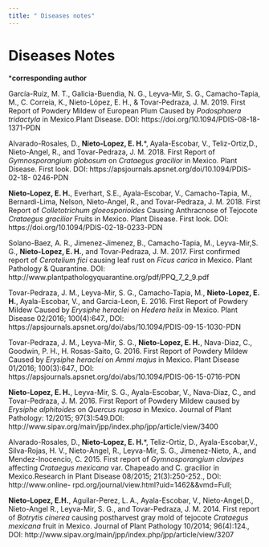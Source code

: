```yaml
---
title: " Diseases notes"
---
```

  
  
  
# Diseases Notes        

***corresponding author**  

García-Ruiz, M. T., Galicia-Buendia, N. G., Leyva-Mir, S. G., Camacho-Tapia, M., C. Correia, K., Nieto-López, E. H., & Tovar-Pedraza, J. M. 2019. First Report of Powdery Mildew of European Plum Caused by _Podosphaera tridactyla_ in Mexico.Plant Disease. DOI: https://doi.org/10.1094/PDIS-08-18-1371-PDN  

Alvarado-Rosales, D., **Nieto-Lopez, E. H.***, Ayala-Escobar, V., Teliz-Ortiz,D., Nieto-Angel, R., and Tovar-Pedraza, J. M. 2018. First Report of _Gymnosporangium globosum_ on _Crataegus gracilior_ in Mexico. Plant Disease.
First look. DOI: https://apsjournals.apsnet.org/doi/10.1094/PDIS-02-18-
0246-PDN

**Nieto-Lopez, E. H.**, Everhart, S.E., Ayala-Escobar, V., Camacho-Tapia, M., Bernardi-Lima, Nelson, Nieto-Angel, R., and Tovar-Pedraza, J. M. 2018. First Report of _Colletotrichum gloeosporioides_ Causing Anthracnose of
Tejocote _Crataegus gracilior_ Fruits in Mexico. Plant Disease. First look.
DOI: https://doi.org/10.1094/PDIS-02-18-0233-PDN

Solano-Baez, A. R., Jimenez-Jimenez, B., Camacho-Tapia, M., Leyva-Mir,S. G., **Nieto-Lopez, E. H.**, and Tovar-Pedraza, J. M. 2017. First confirmed
report of _Cerotelium fici_ causing leaf rust on _Ficus carica_ in Mexico. Plant Pathology & Quarantine. DOI:
http://www.plantpathologyquarantine.org/pdf/PPQ_7_2_9.pdf


Tovar-Pedraza, J. M., Leyva-Mir, S. G., Camacho-Tapia, M., **Nieto-Lopez, E. H.**, Ayala-Escobar, V., and Garcia-Leon, E. 2016. First Report of Powdery Mildew Caused by _Erysiphe heraclei_ on _Hedera helix_ in Mexico.
Plant Disease 02/2016; 100(4):647., DOI:
https://apsjournals.apsnet.org/doi/abs/10.1094/PDIS-09-15-1030-PDN

Tovar-Pedraza, J. M., Leyva-Mir, S. G., **Nieto-Lopez, E. H.**, Nava-Diaz, C., Goodwin, P. H., H. Rosas-Saito, G. 2016. First Report of Powdery Mildew Caused by _Erysiphe heraclei_ on _Ammi majus_ in Mexico. Plant Disease
01/2016; 100(3):647., DOI:
https://apsjournals.apsnet.org/doi/abs/10.1094/PDIS-06-15-0716-PDN

**Nieto-Lopez, E. H.**, Leyva-Mir, S. G., Ayala-Escobar, V., Nava-Diaz, C., and Tovar-Pedraza, J. M. 2016. First Report of Powdery Mildew caused by
_Erysiphe alphitoides_ on _Quercus rugosa_ in Mexico. Journal of Plant Pathology:
12/2015; 97(3):549.DOI:
http://www.sipav.org/main/jpp/index.php/jpp/article/view/3400

Alvarado-Rosales, D., **Nieto-Lopez, E. H.***, Teliz-Ortiz, D., Ayala-Escobar,V., Silva-Rojas, H. V., Nieto-Angel, R., Leyva-Mir, S. G., Jimenez-Nieto, A., and Mendez-Inocencio, C. 2015. First report of _Gymnosporangium clavipes_
affecting _Crataegus mexicana_ var. Chapeado and C. gracilior in Mexico.Research in Plant Disease 08/2015; 21(3):250-252., DOI: http://www.online-
rpd.org/journal/view.html?uid=1462&&vmd=Full;

**Nieto-Lopez, E.H.**, Aguilar-Perez, L. A., Ayala-Escobar, V., Nieto-Angel,D., Nieto-Angel R., Leyva-Mir, S. G., and Tovar-Pedraza, J. M. 2014. First
report of _Botrytis cinerea_ causing postharvest gray mold of tejocote
_Crataegus mexicana_ fruit in Mexico. Journal of Plant Pathology 10/2014;
96(4):124., DOI:
http://www.sipav.org/main/jpp/index.php/jpp/article/view/3207

